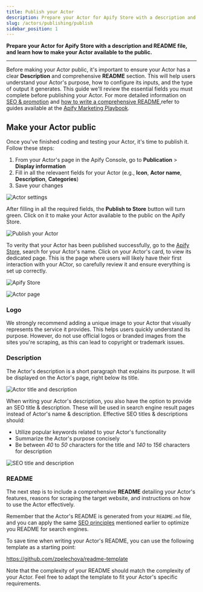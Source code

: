 ```yaml
---
title: Publish your Actor
description: Prepare your Actor for Apify Store with a description and README file, and learn how to make your Actor available to the public.
slug: /actors/publishing/publish
sidebar_position: 1
---
```


**Prepare your Actor for Apify Store with a description and README file, and learn how to make your Actor available to the public.**

---

Before making your Actor public, it's important to ensure your Actor has a clear **Description** and comprehensive **README** section. This will help users understand your Actor's purpose, how to configure its inputs, and the type of output it generates. This guide we'll review the essential fields you must complete before publishing your Actor. For more detailed information on [SEO & promotion](https://apify.notion.site/SEO-990259fe88a84fd0a85ce6d3b394d8c1) and [how to write a comprehensive README](https://apify.notion.site/How-to-create-an-Actor-README-759a1614daa54bee834ee39fe4d98bc2),refer to guides available at the [Apify Marketing Playbook](https://apify.notion.site/3fdc9fd4c8164649a2024c9ca7a2d0da?v=6d262c0b026d49bfa45771cd71f8c9ab).

## Make your Actor public

Once you've finished coding and testing your Actor, it's time to publish it. Follow these steps:

1. From your Actor's page in the Apify Console, go to **Publication** > **Display information**
2. Fill in all the relevaent fields for your Actor (e.g., **Icon**, **Actor name**, **Description**, **Categories**)
3. Save your changes

![Actor settings](./images/actor-display-information.webp)

After filling in all the required fields, the **Publish to Store** button will turn green. Click on it to make your Actor available to the public on the Apify Store.

![Publish your Actor](./images/publish-actor-to-store.webp)

To verity that your Actor has been published successfully, go to the [Apify Store](https://apify.com/store), search for your Actor's name. Click on your Actor's card, to view its dedicated page. This is the page where users will likely have their first interaction with your ACtor, so carefully review it and ensure everything is set up correctly.

![Apify Store](./images/Apify-Store.webp)

![Actor page](./images/actor-page.webp)

### Logo

We strongly recommend adding a unique image to your Actor that visually represents the service it provides. This helps users quickly understand its purpose. However, do not use official logos or branded images from the sites you're scraping, as this can lead to copyright or trademark issues.

### Description

The Actor's description is a short paragraph that explains its purpose. It will be displayed on the Actor's page, right below its title.

![Actor title and description](./images/actor-title-description.webp)

When writing your Actor's description, you also have the option to provide an SEO title & description. These will be used in search engine result pages instead of Actor's name & description. Effective SEO titles & descriptions should:

- Utilize popular keywords related to your Actor's functionality
- Summarize the Actor's purpose concisely
- Be between _40_ to _50_ characters for the title and _140_ to _156_ characters for description

![SEO title and description](./images/actor-SEO.webp)

### README

The next step is to include a comprehensive **README** detailing your Actor's features, reasons for scraping the target website, and instructions on how to use the Actor effectively.

Remember that the Actor's README is generated from your `README.md` file, and you can apply the same [SEO principles](https://apify.notion.site/SEO-990259fe88a84fd0a85ce6d3b394d8c1) mentioned earlier to optimize you README for search engines.

To save time when writing your Actor's README, you can use the following template as a starting point:

https://github.com/zpelechova/readme-template

Note that the complexity of your README should match the complexity of your Actor. Feel free to adapt the template to fit your Actor's specific requirements.
